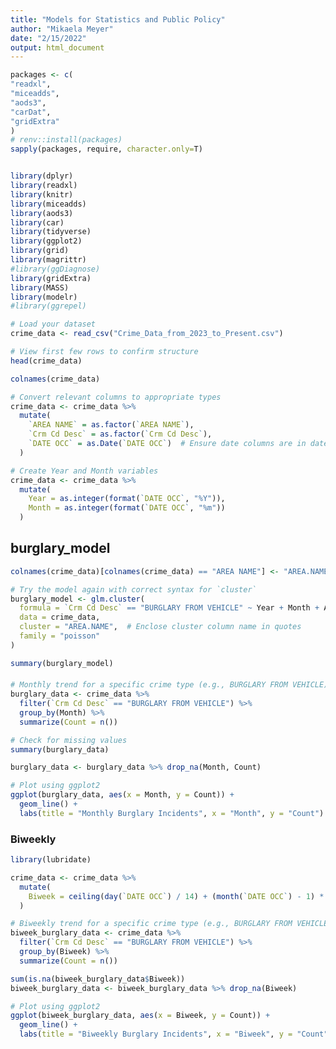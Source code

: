 ```yaml
---
title: "Models for Statistics and Public Policy"
author: "Mikaela Meyer"
date: "2/15/2022"
output: html_document
---
```

```r
packages <- c(
"readxl",
"miceadds",
"aods3",
"carDat",
"gridExtra"
)
# renv::install(packages)
sapply(packages, require, character.only=T)
```
```r

```




```r
library(dplyr)
library(readxl)
library(knitr)
library(miceadds)
library(aods3)
library(car)
library(tidyverse)
library(ggplot2)
library(grid)
library(magrittr)
#library(ggDiagnose)
library(gridExtra)
library(MASS)
library(modelr)
#library(ggrepel)
```


```r
# Load your dataset
crime_data <- read_csv("Crime_Data_from_2023_to_Present.csv") 

# View first few rows to confirm structure
head(crime_data)

colnames(crime_data)

# Convert relevant columns to appropriate types
crime_data <- crime_data %>%
  mutate(
    `AREA NAME` = as.factor(`AREA NAME`),
    `Crm Cd Desc` = as.factor(`Crm Cd Desc`),
    `DATE OCC` = as.Date(`DATE OCC`)  # Ensure date columns are in date format
  )
```





```r
# Create Year and Month variables
crime_data <- crime_data %>%
  mutate(
    Year = as.integer(format(`DATE OCC`, "%Y")),
    Month = as.integer(format(`DATE OCC`, "%m"))
  )
```

## burglary_model



```r
colnames(crime_data)[colnames(crime_data) == "AREA NAME"] <- "AREA.NAME"

# Try the model again with correct syntax for `cluster`
burglary_model <- glm.cluster(
  formula = `Crm Cd Desc` == "BURGLARY FROM VEHICLE" ~ Year + Month + AREA.NAME,
  data = crime_data,
  cluster = "AREA.NAME",  # Enclose cluster column name in quotes
  family = "poisson"
)

summary(burglary_model)
```

#### 

```r
# Monthly trend for a specific crime type (e.g., BURGLARY FROM VEHICLE)
burglary_data <- crime_data %>%
  filter(`Crm Cd Desc` == "BURGLARY FROM VEHICLE") %>%
  group_by(Month) %>%
  summarize(Count = n())

# Check for missing values
summary(burglary_data)

burglary_data <- burglary_data %>% drop_na(Month, Count)

# Plot using ggplot2
ggplot(burglary_data, aes(x = Month, y = Count)) +
  geom_line() +
  labs(title = "Monthly Burglary Incidents", x = "Month", y = "Count")
```

### Biweekly

```r
library(lubridate)

crime_data <- crime_data %>%
  mutate(
    Biweek = ceiling(day(`DATE OCC`) / 14) + (month(`DATE OCC`) - 1) * 2  # Biweekly period within the year
  )
```


```r
# Biweekly trend for a specific crime type (e.g., BURGLARY FROM VEHICLE)
biweek_burglary_data <- crime_data %>%
  filter(`Crm Cd Desc` == "BURGLARY FROM VEHICLE") %>%
  group_by(Biweek) %>%
  summarize(Count = n())

sum(is.na(biweek_burglary_data$Biweek))
biweek_burglary_data <- biweek_burglary_data %>% drop_na(Biweek)

# Plot using ggplot2
ggplot(biweek_burglary_data, aes(x = Biweek, y = Count)) +
  geom_line() +
  labs(title = "Biweekly Burglary Incidents", x = "Biweek", y = "Count")
```












